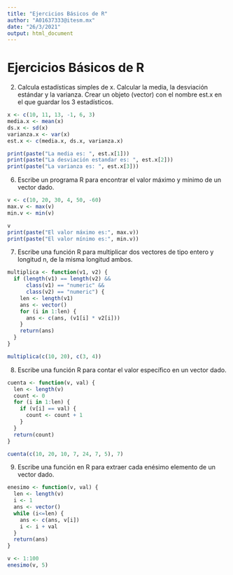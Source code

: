 ```yaml
---
title: "Ejercicios Básicos de R"
author: "A01637333@itesm.mx"
date: "26/3/2021"
output: html_document
---
```


# Ejercicios Básicos de R

2. Calcula estadísticas simples de x. Calcular la media, la desviación estándar y la varianza. Crear un objeto (vector) con el nombre est.x en el que guardar los 3 estadísticos.

```r
x <- c(10, 11, 13, -1, 6, 3)
media.x <- mean(x)
ds.x <- sd(x)
varianza.x <- var(x)
est.x <- c(media.x, ds.x, varianza.x)

print(paste("La media es: ", est.x[1]))
print(paste("La desviación estandar es: ", est.x[2]))
print(paste("La varianza es: ", est.x[3]))
```

6. Escribe un programa R para encontrar el valor máximo y mínimo de un vector dado.

```r
v <- c(10, 20, 30, 4, 50, -60)
max.v <- max(v)
min.v <- min(v)

v
print(paste("El valor máximo es:", max.v))
print(paste("El valor mínimo es:", min.v))
```

7. Escribe una función R para multiplicar dos vectores de tipo entero y longitud n, de la misma longitud ambos.

```r
multiplica <- function(v1, v2) {
  if (length(v1) == length(v2) &&
      class(v1) == "numeric" &&
      class(v2) == "numeric") {
    len <- length(v1)
    ans <- vector()
    for (i in 1:len) {
      ans <- c(ans, (v1[i] * v2[i]))
    }
    return(ans)
  }
}

multiplica(c(10, 20), c(3, 4))
```

8. Escribe una función R para contar el valor específico en un vector dado.

```r
cuenta <- function(v, val) {
  len <- length(v)
  count <- 0
  for (i in 1:len) {
    if (v[i] == val) {
      count <- count + 1
    }
  }
  return(count)
}

cuenta(c(10, 20, 10, 7, 24, 7, 5), 7)
```

9. Escribe una función en R para extraer cada enésimo elemento de un vector dado.

```r
enesimo <- function(v, val) {
  len <- length(v)
  i <- 1
  ans <- vector()
  while (i<=len) {
    ans <- c(ans, v[i])
    i <- i + val
  }
  return(ans)
}

v <- 1:100
enesimo(v, 5)
```